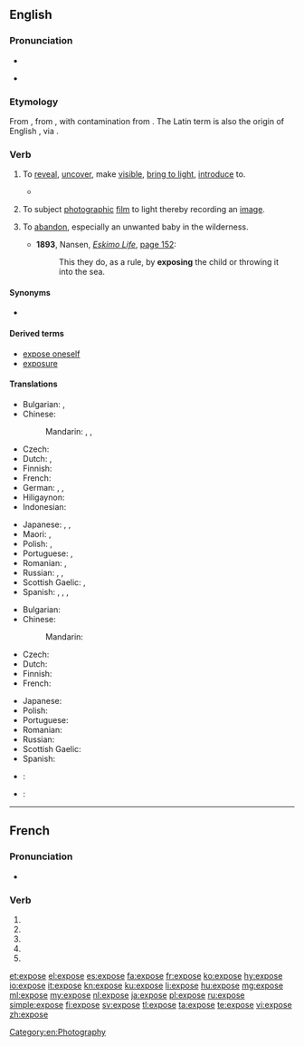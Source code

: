 {{also|exposé}}
==English==

===Pronunciation===
* {{audio|en-us-expose.ogg|Audio (US)|lang=en}}

* {{rhymes|əʊz}}

===Etymology===
From {{etyl|frm|en}} {{term|exposer||to lay open, set forth|lang=frm}}, from {{etyl|la|en}} {{term/t|la|expōnō||set forth}}, with contamination from {{term|poser||to lay, place|lang=frm}}. The Latin term is also the origin of English {{term|expound|lang=en}}, via {{etyl|fro|en}} {{term|espondre||to set forth, explain|lang=fro}}.

===Verb===
{{en-verb|expos|ing}}

# {{senseid|en|to reveal, uncover, make visible, bring to light, introduce to}}{{context|transitive|lang=en}} To [[reveal]], [[uncover]], make [[visible]], [[bring to light]], [[introduce]] to.
#* {{quote-magazine|date=2013-06-07|author={{w|Gary Younge}}
|volume=188|issue=26|page=18|magazine={{w|The Guardian Weekly}}
|title=[http://www.guardian.co.uk/commentisfree/2013/jun/02/hypocrisy-lies-at-heart-bradley-manning-trial Hypocrisy lies at heart of Manning prosecution]
|passage=The dispatches revealed details of corruption and kleptocracy that many Tunisians suspected,&nbsp;[&hellip;]. They also '''exposed''' the blatant discrepancy between the west's professed values and actual foreign policies.}}
# {{senseid|en|to subject photographic film to light, thereby recording an image}}{{context|transitive|lang=en}} To subject [[photograph]]ic [[film]] to light thereby recording an [[image]].
# {{context|transitive|lang=en}} To [[abandon]], especially an unwanted baby in the wilderness.
#* '''1893''', Nansen, ''[[s:Eskimo Life|Eskimo Life]]'', [[s:Page:Eskimo Life.djvu/194|page 152]]:
#*: This they do, as a rule, by '''exposing''' the child or throwing it into the sea.

====Synonyms====
* {{sense|to reveal [a hidden aspect of one's character]}} {{l|en|bewray}}

====Derived terms====
* [[expose oneself]]
* [[exposure]]

====Translations====
{{trans-top|to reveal, uncover, make visible, bring to light, introduce to}}
* Bulgarian: {{t+|bg|откривам|sc=Cyrl}}, {{t+|bg|разкривам|sc=Cyrl}}
* Chinese:
*: Mandarin: {{t+|cmn|揭露|tr=jiēlù|sc=Hani}}, {{t+|cmn|暴露|tr=bàolù|sc=Hani}}, {{t+|cmn|露出|tr=lùchū|sc=Hani}}
* Czech: {{t|cs|vystavit}}
* Dutch: {{t|nl|[[zichtbaar]] [[maken]]}}, {{t+|nl|blootleggen}}
* Finnish: {{t+|fi|paljastaa}}
* French: {{t+|fr|exposer}}
* German: {{t+|de|aufdecken}}, {{t+|de|offenbaren}}, {{t+|de|entblößen}}
* Hiligaynon: {{t|hil|abansada|alt=abansáda}}
* Indonesian: {{t+|id|papar}}
{{trans-mid}}
* Japanese: {{t|ja|晒す|tr=さらす, sarasu|sc=Hani}}, {{t|ja|暴く|tr=あばく, abaku}}, {{t|ja|暴露する|tr=ばくろする, bakuro-surú}}
* Maori: {{t|mi|rakorako}}, {{t|mi|whakaari}}
* Polish: {{t|pl|odsłonić}}, {{t+|pl|ukazać}}
* Portuguese: {{t+|pt|expor}}, {{t+|pt|revelar}}
* Romanian: {{t+|ro|expune}}, {{t|ro|a face public}}
* Russian: {{t+|ru|выставлять|tr=vystavlját'}}, {{t+|ru|раскрывать|tr=raskryvát'}}, {{t+|ru|обнажать|tr=obnažát'}}
* Scottish Gaelic: {{t|gd|foillsich}}, {{t|gd|rùisg}}
* Spanish: {{t+|es|exponer}}, {{t+|es|revelar}}, {{t+|es|descubrir}}, {{t+|es|exhibir}}
{{trans-bottom}}

{{trans-top|to subject photographic film to light}}
* Bulgarian: {{t|bg|експонирам|sc=Cyrl}}
* Chinese:
*: Mandarin: {{t+|cmn|曝光|tr=pùguāng|sc=Hani}}
* Czech: {{t|cs|exponovat}}
* Dutch: {{t+|nl|blootstellen}}
* Finnish: {{t|fi|valottaa}}
* French: {{t+|fr|exposer}}
{{trans-mid}}
* Japanese: {{t|ja|露光させる|tr=ろこうさせる, rokō-saseru}}
* Polish: {{t+|pl|naświetlić}}
* Portuguese: {{t+|pt|expor}}
* Romanian: {{t+|ro|expune}}
* Russian: {{t|ru|делать выдержку|tr=délat' výderžku}}
* Scottish Gaelic: {{t|gd|nochd}}
* Spanish: {{t+|es|exponer}}
{{trans-bottom}}

{{checktrans-top}}
* {{ttbc|it}}: {{t+|it|esporre}}
{{trans-mid}}
* {{ttbc|la}}: {{t|la|exponere}}
{{trans-bottom}}

[[Category:en:Photography]]

----

==French==

===Pronunciation===
* {{IPA|lang=fr|/ɛk.spoz/}}

===Verb===
{{fr-verb-form}}

# {{conjugation of|exposer||1|s|pres|ind|lang=fr}}
# {{conjugation of|exposer||3|s|pres|ind|lang=fr}}
# {{conjugation of|exposer||1|s|pres|sub|lang=fr}}
# {{conjugation of|exposer||1|s|pres|sub|lang=fr}}
# {{conjugation of|exposer||2|s|imp|lang=fr}}

[[et:expose]]
[[el:expose]]
[[es:expose]]
[[fa:expose]]
[[fr:expose]]
[[ko:expose]]
[[hy:expose]]
[[io:expose]]
[[it:expose]]
[[kn:expose]]
[[ku:expose]]
[[li:expose]]
[[hu:expose]]
[[mg:expose]]
[[ml:expose]]
[[my:expose]]
[[nl:expose]]
[[ja:expose]]
[[pl:expose]]
[[ru:expose]]
[[simple:expose]]
[[fi:expose]]
[[sv:expose]]
[[tl:expose]]
[[ta:expose]]
[[te:expose]]
[[vi:expose]]
[[zh:expose]]